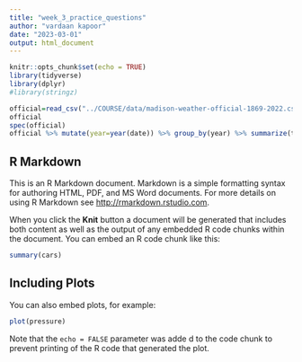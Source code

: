 ```yaml
---
title: "week_3_practice_questions"
author: "vardaan kapoor"
date: "2023-03-01"
output: html_document
---
```


```r
knitr::opts_chunk$set(echo = TRUE)
library(tidyverse)
library(dplyr)
#library(stringz)

```


```r
official=read_csv("../COURSE/data/madison-weather-official-1869-2022.csv")
official
spec(official)
official %>% mutate(year=year(date)) %>% group_by(year) %>% summarize(tavg)
```

## R Markdown

This is an R Markdown document. Markdown is a simple formatting syntax for authoring HTML, PDF, and MS Word documents. For more details on using R Markdown see <http://rmarkdown.rstudio.com>.

When you click the **Knit** button a document will be generated that includes both content as well as the output of any embedded R code chunks within the document. You can embed an R code chunk like this:

```r
summary(cars)
```

## Including Plots

You can also embed plots, for example:

```r
plot(pressure)
```

Note that the `echo = FALSE` parameter was adde
d to the code chunk to prevent printing of the R code that generated the plot.
